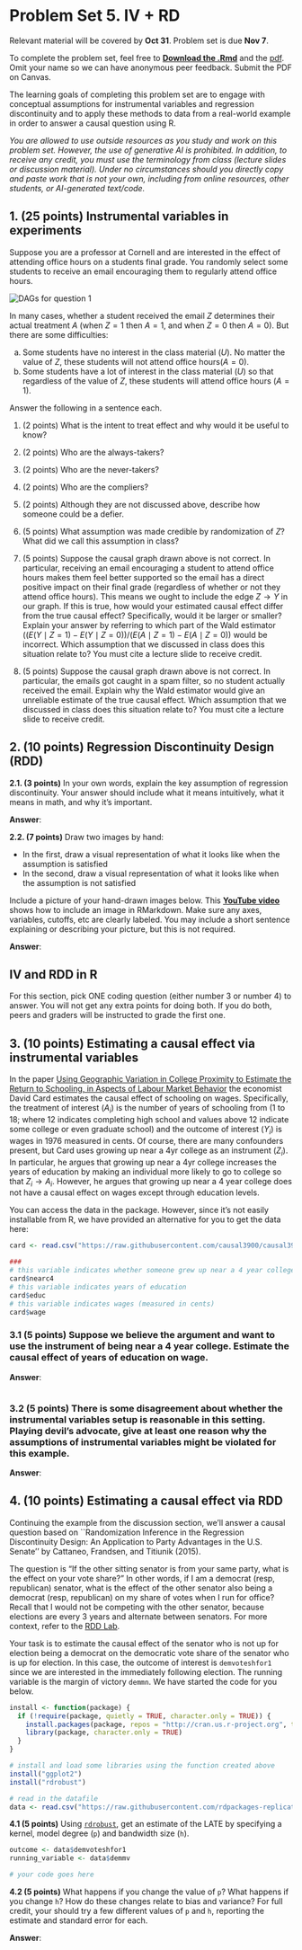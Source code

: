 # Problem Set 5. IV + RD {-}

Relevant material will be covered by **Oct 31**. Problem set is due **Nov 7**.

To complete the problem set, feel free to [**Download the .Rmd**](https://github.com/causal3900/causal3900.github.io/blob/main/assets/psets/pset5_download.Rmd) and the [pdf](https://github.com/causal3900/causal3900.github.io/blob/main/assets/psets/pset5_download.pdf). Omit your name so we can have anonymous peer feedback. Submit the PDF on Canvas.

The learning goals of completing this problem set are to engage with conceptual assumptions for instrumental variables and regression discontinuity and to apply these methods to data from a real-world example in order to answer a causal question using R.

*You are allowed to use outside resources as you study and work on this problem set. However, the use of generative AI is prohibited. In addition, to receive any credit, you must use the terminology from class (lecture slides or discussion material). Under no circumstances should you directly copy and paste work that is not your own, including from online resources, other students, or AI-generated text/code.* 
     
## 1. (25 points) Instrumental variables in experiments {-}
Suppose you are a professor at Cornell and are interested in the effect of attending office hours on a students final grade. You randomly select some students to receive an email encouraging them to regularly attend office hours.   

<style>.img-responsive {
  max-width: 100%;
}
</style>

<div class="panel">
  <img class="img-responsive" src="assets/pset5_dag.png" alt="DAGs for question 1">
</div>



In many cases, whether a student received the email $Z$ determines their actual treatment $A$ (when $Z = 1$ then $A = 1$, and when $Z = 0$ then $A = 0$). But there are some difficulties:

a) Some students have no interest in the class material ($U$). No matter the value of $Z$, these students will not attend office hours($A = 0$).
b) Some students have a lot of interest in the class material ($U$) so that regardless of the value of $Z$, these students will attend office hours ($A = 1$).

Answer the following in a sentence each.

1. (2 points) What is the intent to treat effect and why would it be useful to know?

2. (2 points) Who are the always-takers?

3. (2 points) Who are the never-takers?

4. (2 points) Who are the compliers?

5. (2 points) Although they are not discussed above, describe how someone could be a defier.

6. (5 points) What assumption was made credible by randomization of $Z$? What did we call this assumption in class?

7. (5 points) Suppose the causal graph drawn above is not correct. In particular, receiving an email encouraging a student to attend office hours makes them feel better supported so the email has a direct positive impact on their final grade (regardless of whether or not they attend office hours). This means we ought to include the edge $Z \rightarrow Y$ in our graph. If this is true, how would your estimated causal effect differ from the true causal effect? Specifically, would it be larger or smaller? Explain your answer by referring to which part of the Wald estimator ($(E(Y \mid Z = 1) - E(Y \mid Z = 0)) / (E(A \mid Z = 1) - E(A \mid Z = 0))$  would be incorrect. Which assumption that we discussed in class does this situation relate to? You must cite a lecture slide to receive credit.

8. (5 points) Suppose the causal graph drawn above is not correct. In particular, the emails got caught in a spam filter, so no student actually received the email. Explain why the Wald estimator would give an unreliable estimate of the true causal effect. Which assumption that we discussed in class does this situation relate to? You must cite a lecture slide to receive credit.

## 2. (10 points) Regression Discontinuity Design (RDD) {-}

**2.1. (3 points)** In your own words, explain the key assumption of regression discontinuity. Your answer should include what it means intuitively, what it means in math, and why it's important. 

**Answer**:

**2.2. (7 points)** Draw two images by hand:

- In the first, draw a visual representation of what it looks like when the assumption is satisfied
- In the second, draw a visual representation of what it looks like when the assumption is not satisfied

Include a picture of your hand-drawn images below. This [**YouTube video**](https://youtu.be/zX3ug6Hu3aE?si=bnfdmv_yJ_82WNse) shows how to include an image in RMarkdown. Make sure any axes, variables, cutoffs, etc are clearly labeled. You may include a short sentence explaining or describing your picture, but this is not required. 

**Answer**:

## IV and RDD in R {-}
For this section, pick ONE coding question (either number 3 or number 4) to answer. You will not get any extra points for doing both. If you do both, peers and graders will be instructed to grade the first one. 

## 3. (10 points) Estimating a causal effect via instrumental variables{-}
In the paper [Using Geographic Variation in College Proximity to Estimate the Return to Schooling, in Aspects of Labour Market Behavior](https://davidcard.berkeley.edu/papers/geo_var_schooling.pdf#page=2.00) the economist David Card estimates the causal effect of schooling on wages. Specifically, the treatment of interest ($A_i$) is the number of years of schooling from (1 to 18; where 12 indicates completing high school and values above 12 indicate some college or even graduate school) and the outcome of interest ($Y_i$) is wages in 1976 measured in cents. Of course, there are many confounders present, but Card uses growing up near a 4yr college as an instrument ($Z_i$). In particular, he argues that growing up near a 4yr college increases the years of education by making an individual more likely to go to college so that $Z_i \rightarrow A_i$. However, he argues that growing up near a 4 year college does not have a causal effect on wages except through education levels. 

You can access the data in the \texttt{woolridge} package. However, since it's not easily installable from R, we have provided an alternative for you to get the data here:
```r
card <- read.csv("https://raw.githubusercontent.com/causal3900/causal3900.github.io/refs/heads/main/assets/data/card.csv")

###
# this variable indicates whether someone grew up near a 4 year college or not
card$nearc4 
# this variable indicates years of education
card$educ
# this variable indicates wages (measured in cents)
card$wage 
```


### 3.1 (5 points) Suppose we believe the argument and want to use the instrument of being near a 4 year college. Estimate the causal effect of years of education on wage. {-}

**Answer**:

```r


```

### 3.2 (5 points) There is some disagreement about whether the instrumental variables setup is reasonable in this setting. Playing devil's advocate, give at least one reason why the assumptions of instrumental variables might be violated for this example. {-}

**Answer**:


## 4. (10 points) Estimating a causal effect via RDD {-}

Continuing the example from the discussion section, we'll answer a causal question based on ``Randomization Inference in the Regression Discontinuity Design: An Application to Party Advantages in the U.S. Senate'' by Cattaneo, Frandsen, and Titiunik (2015). 

The question is "If the other sitting senator is from your same party, what is the effect on your vote share?" In other words, if I am a democrat (resp, republican) senator, what is the effect of the other senator also being a democrat (resp, republican) on my share of votes when I run for office? Recall that I would not be competing with the other senator, because elections are every 3 years and alternate between senators. For more context, refer to the [RDD Lab](https://causal3900.github.io/discussion-10-rdd-lab-solutions.html).

Your task is to estimate the causal effect of the senator who is not up for election being a democrat on the democratic vote share of the senator who is up for election. In this case, the outcome of interest is `demvoteshfor1` since we are interested in the immediately following election. The running variable is the margin of victory `demmn`. We have started the code for you below.

```r
install <- function(package) {
  if (!require(package, quietly = TRUE, character.only = TRUE)) {
    install.packages(package, repos = "http://cran.us.r-project.org", type = "binary")
    library(package, character.only = TRUE)
  }
}

# install and load some libraries using the function created above
install("ggplot2")
install("rdrobust")

# read in the datafile
data <- read.csv("https://raw.githubusercontent.com/rdpackages-replication/CIT_2020_CUP/master/CIT_2020_CUP_senate.csv")
```


**4.1 (5 points)** Using [`rdrobust`](https://rdrr.io/cran/rdrobust/man/rdrobust.html), get an estimate of the LATE by specifying a kernel, model degree (`p`) and bandwidth size (`h`). 
```r
outcome <- data$demvoteshfor1
running_variable <- data$demmv

# your code goes here
```

**4.2 (5 points)** What happens if you change the value of `p`? What happens if you change `h`? How do these changes relate to bias and variance? For full credit, your should try a few different values of `p` and `h`, reporting the estimate and standard error for each. 

**Answer**: